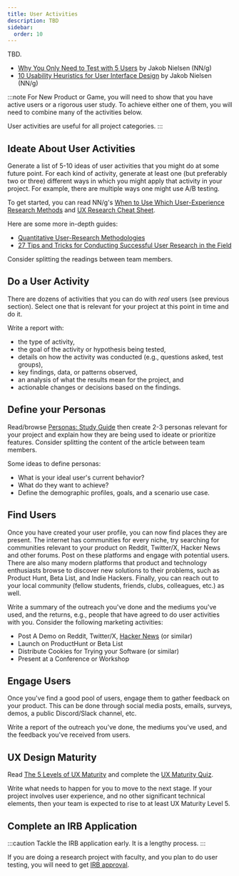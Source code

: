 ```yaml
---
title: User Activities
description: TBD
sidebar:
  order: 10
---
```




TBD.



- [Why You Only Need to Test with 5 Users](https://www.nngroup.com/articles/why-you-only-need-to-test-with-5-users/) by Jakob Nielsen (NN/g)
- [10 Usability Heuristics for User Interface Design](https://www.nngroup.com/articles/ten-usability-heuristics/) by Jakob Nielsen (NN/g)

:::note
For New Product or Game, you will need to show that you have active users or a rigorous user study. To achieve either one of them, you will need to combine many of the activities below.

User activities are useful for all project categories.
:::

## Ideate About User Activities

<Badge text="Team Activity" variant="success" class="mb-6" />

Generate a list of 5-10 ideas of user activities that you might do at some future point. For each kind of activity, generate at least one (but preferably two or three) different ways in which you might apply that activity in your project. For example, there are multiple ways one might use A/B testing.

To get started, you can read NN/g's [When to Use Which User-Experience Research Methods](https://www.nngroup.com/articles/which-ux-research-methods/) and [UX Research Cheat Sheet](https://www.nngroup.com/articles/ux-research-cheat-sheet/).

Here are some more in-depth guides:

- [Quantitative User-Research Methodologies](https://www.nngroup.com/articles/quantitative-user-research-methods/)
- [27 Tips and Tricks for Conducting Successful User Research in the Field](https://www.nngroup.com/articles/tips-user-research-field/)

Consider splitting the readings between team members.

## Do a User Activity

<Badge text="Individual Activity" variant="success" class="mb-6" />
<Badge text="Team Activity" variant="note" class="mb-6" />

There are dozens of activities that you can do with *real* users (see previous section). Select one that is relevant for your project at this point in time and do it. 

Write a report with:

- the type of activity,
- the goal of the activity or hypothesis being tested, 
- details on how the activity was conducted (e.g., questions asked, test groups),
- key findings, data, or patterns observed,
- an analysis of what the results mean for the project, and
- actionable changes or decisions based on the findings.

## Define your Personas

<Badge text="Team Activity" variant="note" class="mb-6" />

Read/browse [Personas: Study Guide](https://www.nngroup.com/articles/personas-study-guide/) then create 2-3 personas relevant for your project and explain how they are being used to ideate or prioritize features. Consider splitting the content of the article between team members.

Some ideas to define personas:

- What is your ideal user's current behavior? 
- What do they want to achieve? 
- Define the demographic profiles, goals, and a scenario use case.

## Find Users

<Badge text="Individual Activity" variant="success" class="mb-6" />

Once you have created your user profile, you can now find places they are present. The internet has communities for every niche, try searching for communities relevant to your product on Reddit, Twitter/X, Hacker News and other forums. Post on these platforms and engage with potential users. There are also many modern platforms that product and technology enthusiasts browse to discover new solutions to their problems, such as Product Hunt, Beta List, and Indie Hackers. Finally, you can reach out to your local community (fellow students, friends, clubs, colleagues, etc.) as well.

Write a summary of the outreach you've done and the mediums you've used, and the returns, e.g., people that have agreed to do user activities with you. Consider the following marketing activities:

- Post A Demo on Reddit, Twitter/X, [Hacker News](https://news.ycombinator.com/) (or similar)
- Launch on ProductHunt or Beta List
- Distribute Cookies for Trying your Software (or similar)
- Present at a Conference or Workshop

## Engage Users

<Badge text="Individual Activity" variant="success" class="mb-6" />

Once you've find a good pool of users, engage them to gather feedback on your product. This can be done through social media posts, emails, surveys, demos, a public Discord/Slack channel, etc. 

Write a report of the outreach you've done, the mediums you've used, and the feedback you've received from users. 

## UX Design Maturity

<Badge text="Individual Activity" variant="success" class="mb-6" />

Read [The 5 Levels of UX Maturity](https://www.nngroup.com/articles/ux-maturity-model/) and complete the [UX Maturity Quiz](https://forms.nngroup.com/s3/Maturity-Quiz).

Write what needs to happen for you to move to the next stage. If your project involves user experience, and no other significant technical elements, then your team is expected to rise to at least UX Maturity Level 5.

## Complete an IRB Application

<Badge text="Team Activity" variant="note" class="mb-6" />

:::caution
Tackle the IRB application early. It is a lengthy process.
:::

If you are doing a research project with faculty, and you plan to do user testing, you will need to get [IRB approval](https://research.oregonstate.edu/ori/irb).

